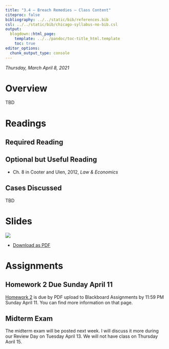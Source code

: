 ```yaml
---
title: "3.4 — Breach Remedies — Class Content"
citeproc: false
bibliography: ../../static/bib/references.bib
csl: ../../static/bib/chicago-syllabus-no-bib.csl
output:
  blogdown::html_page:
    template: ../../pandoc/toc-title_html.template
    toc: true
editor_options: 
  chunk_output_type: console
---
```


*Thursday, March April 8, 2021*

# <i class="fas fa-info-circle fa-lg"></i> Overview

TBD

# <i class="fas fa-book-reader fa-lg"></i> Readings

## Required Reading

## Optional but Useful Reading
- <i class="fas fa-book"></i> Ch. 8 in Cooter and Ulen, 2012, *Law & Economics*

## Cases Discussed

TBD

# <i class="fas fa-chalkboard-teacher"></i> Slides

[![](/slides/3.4-slides.png)](/slides/3.4-slides.html)

- [<i class="fas fa-file-pdf"></i> Download as PDF](/slides/3.4-slides.pdf)

# <i class="fas fa-laptop-code"></i> Assignments

## Homework 2 Due Sunday April 11

[Homework 2](/assignment/02-problem-set) is due by PDF upload to Blackboard Assignments by 11:59 PM Sunday April 11. You can find more information on that page.

## Midterm Exam

The midterm exam will be posted next week. I will discuss it more during our Review Day on Tuesday April 13. We will not have class on Thursday Aoril 15.